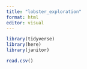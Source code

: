 ```yaml
---
title: "lobster_exploration"
format: html
editor: visual
---
```


```r
library(tidyverse)
library(here)
library(janitor)
```

```r
read.csv()
```
